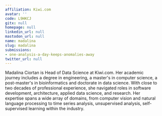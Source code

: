 ```yaml
---
affiliation: Kiwi.com
avatar: ''
code: L9HKCJ
gitx: null
homepage: null
linkedin_url: null
mastodon_url: null
name: madalina
slug: madalina
submissions:
- one-analysis-a-day-keeps-anomalies-away
twitter_url: null
---
```


Madalina Ciortan is Head of Data Science at Kiwi.com. Her academic journey includes a degree in engineering, a master's in computer science, a post-master's in bioinformatics and doctorate in data science. With close to two decades of professional experience, she navigated roles in software development, architecture, applied data science, and research. Her expertise spans a wide array of domains, from computer vision and natural language processing to time series analysis, unsupervised analysis, self-supervised learning within the industry.
